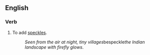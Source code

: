 ==English==

===Verb===
{{en-verb}}

# To add [[speckle]]s.
#:''Seen from the air at night, tiny villages ''bespeckle'' the Indian landscape with firefly glows''.